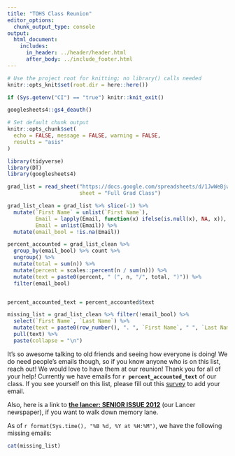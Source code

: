 ```yaml
---
title: "TOHS Class Reunion"
editor_options: 
  chunk_output_type: console
output:
  html_document:
    includes:
      in_header: ../header/header.html
      after_body: ../include_footer.html
---
```

```r
# Use the project root for knitting; no library() calls needed
knitr::opts_knit$set(root.dir = here::here())
```

```r
if (Sys.getenv("CI") == "true") knitr::knit_exit()
```

```r
googlesheets4::gs4_deauth()
```


```r
# Set default chunk output
knitr::opts_chunk$set(
  echo = FALSE, message = FALSE, warning = FALSE,
  results = "asis"
)
```

```r
library(tidyverse)
library(DT)
library(googlesheets4)
```



```r
grad_list = read_sheet("https://docs.google.com/spreadsheets/d/1JwWeBjwwQHzmGgh8HPuO_0pghzemC3ikpLx_pXlQvsI/edit#gid=1184195844",
                       sheet = "Full Grad Class")

grad_list_clean = grad_list %>% slice(-1) %>%
  mutate(`First Name` = unlist(`First Name`),
         Email = lapply(Email, function(x) ifelse(is.null(x), NA, x)),
         Email = unlist(Email)) %>%
  mutate(email_bool = !is.na(Email))

percent_accounted = grad_list_clean %>%
  group_by(email_bool) %>% count %>%
  ungroup() %>%
  mutate(total = sum(n)) %>%
  mutate(percent = scales::percent(n / sum(n))) %>%
  mutate(text = paste0(percent, " (", n, "/", total, ")")) %>%
  filter(email_bool)


percent_accounted_text = percent_accounted$text

missing_list = grad_list_clean %>% filter(!email_bool) %>%
  select(`First Name`, `Last Name`) %>%
  mutate(text = paste0(row_number(), ". ", `First Name`, " ", `Last Name`)) %>%
  pull(text) %>% 
  paste(collapse = "\n")

```

It's so awesome talking to old friends and seeing how everyone is doing! We do need people's emails though, so if you know anyone who is on this list, reach out! We would love to have them at our reunion! Thank you for all of your help! Currently we have emails for **`r percent_accounted_text`** of our class. If you see yourself on this list, please fill out this [survey](https://forms.gle/a9Ag8w4F7ie4BNpY8) to add your email.

Also, here is a link to [**the lancer: SENIOR ISSUE 2012**](https://issuu.com/thelancer/docs/seniorissue2012) (our Lancer newspaper), if you want to walk down memory lane.

As of `r format(Sys.time(), "%B %d, %Y at %H:%M")`, we have the following missing emails:

```r
cat(missing_list)
```

